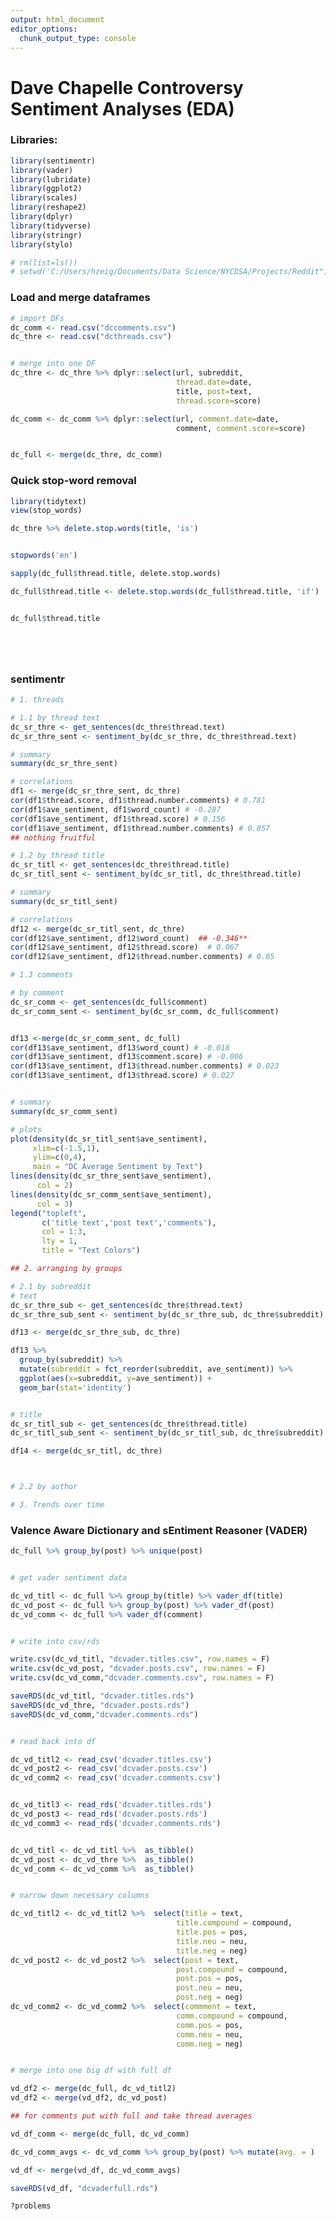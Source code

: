 ```yaml
---
output: html_document
editor_options: 
  chunk_output_type: console
---
```

# Dave Chapelle Controversy Sentiment Analyses (EDA)

### Libraries:

```r
library(sentimentr)
library(vader)
library(lubridate)
library(ggplot2)
library(scales)
library(reshape2)
library(dplyr)
library(tidyverse)
library(stringr)
library(stylo)

# rm(list=ls())
# setwd('C:/Users/hzeig/Documents/Data Science/NYCDSA/Projects/Reddit")
```

### Load and merge dataframes
```r
# import DFs
dc_comm <- read.csv("dccomments.csv")
dc_thre <- read.csv("dcthreads.csv")


# merge into one DF
dc_thre <- dc_thre %>% dplyr::select(url, subreddit, 
                                     thread.date=date, 
                                     title, post=text, 
                                     thread.score=score)

dc_comm <- dc_comm %>% dplyr::select(url, comment.date=date, 
                                     comment, comment.score=score)


dc_full <- merge(dc_thre, dc_comm)

```



### Quick stop-word removal

```r

library(tidytext)
view(stop_words)

dc_thre %>% delete.stop.words(title, 'is')


stopwords('en')

sapply(dc_full$thread.title, delete.stop.words)

dc_full$thread.title <- delete.stop.words(dc_full$thread.title, 'if')


dc_full$thread.title






```



### sentimentr 

```r
# 1. threads

# 1.1 by thread text
dc_sr_thre <- get_sentences(dc_thre$thread.text)
dc_sr_thre_sent <- sentiment_by(dc_sr_thre, dc_thre$thread.text)

# summary
summary(dc_sr_thre_sent)

# correlations
df1 <- merge(dc_sr_thre_sent, dc_thre)
cor(df1$thread.score, df1$thread.number.comments) # 0.781
cor(df1$ave_sentiment, df1$word_count) # -0.287
cor(df1$ave_sentiment, df1$thread.score) # 0.156
cor(df1$ave_sentiment, df1$thread.number.comments) # 0.057
## nothing fruitful

# 1.2 by thread title
dc_sr_titl <- get_sentences(dc_thre$thread.title)
dc_sr_titl_sent <- sentiment_by(dc_sr_titl, dc_thre$thread.title)

# summary
summary(dc_sr_titl_sent)

# correlations 
df12 <- merge(dc_sr_titl_sent, dc_thre)
cor(df12$ave_sentiment, df12$word_count)  ## -0.346**
cor(df12$ave_sentiment, df12$thread.score)  # 0.067
cor(df12$ave_sentiment, df12$thread.number.comments) # 0.05

# 1.3 comments

# by comment
dc_sr_comm <- get_sentences(dc_full$comment)
dc_sr_comm_sent <- sentiment_by(dc_sr_comm, dc_full$comment)


df13 <-merge(dc_sr_comm_sent, dc_full)
cor(df13$ave_sentiment, df13$word_count) # -0.018
cor(df13$ave_sentiment, df13$comment.score) # -0.006
cor(df13$ave_sentiment, df13$thread.number.comments) # 0.023
cor(df13$ave_sentiment, df13$thread.score) # 0.027


# summary
summary(dc_sr_comm_sent)

# plots
plot(density(dc_sr_titl_sent$ave_sentiment), 
     xlim=c(-1.5,1),
     ylim=c(0,4),
     main = "DC Average Sentiment by Text")
lines(density(dc_sr_thre_sent$ave_sentiment),
      col = 2)
lines(density(dc_sr_comm_sent$ave_sentiment),
      col = 3)
legend("topleft", 
       c('title text','post text','comments'),
       col = 1:3,
       lty = 1,
       title = "Text Colors")

```


```r
## 2. arranging by groups

# 2.1 by subreddit
# text
dc_sr_thre_sub <- get_sentences(dc_thre$thread.text)
dc_sr_thre_sub_sent <- sentiment_by(dc_sr_thre_sub, dc_thre$subreddit)

df13 <- merge(dc_sr_thre_sub, dc_thre)

df13 %>%
  group_by(subreddit) %>%
  mutate(subreddit = fct_reorder(subreddit, ave_sentiment)) %>%
  ggplot(aes(x=subreddit, y=ave_sentiment)) +
  geom_bar(stat='identity')


# title
dc_sr_titl_sub <- get_sentences(dc_thre$thread.title)
dc_sr_titl_sub_sent <- sentiment_by(dc_sr_titl_sub, dc_thre$subreddit)

df14 <- merge(dc_sr_titl, dc_thre)



# 2.2 by author


```


```r
# 3. Trends over time


```



### Valence Aware Dictionary and sEntiment Reasoner (VADER)

```r

dc_full %>% group_by(post) %>% unique(post)


# get vader sentiment data

dc_vd_titl <- dc_full %>% group_by(title) %>% vader_df(title)
dc_vd_post <- dc_full %>% group_by(post) %>% vader_df(post)
dc_vd_comm <- dc_full %>% vader_df(comment)


# write into csv/rds

write.csv(dc_vd_titl, "dcvader.titles.csv", row.names = F)
write.csv(dc_vd_post, "dcvader.posts.csv", row.names = F)
write.csv(dc_vd_comm,"dcvader.comments.csv", row.names = F)

saveRDS(dc_vd_titl, "dcvader.titles.rds")
saveRDS(dc_vd_thre, "dcvader.posts.rds")
saveRDS(dc_vd_comm,"dcvader.comments.rds")


# read back into df

dc_vd_titl2 <- read_csv('dcvader.titles.csv')
dc_vd_post2 <- read_csv('dcvader.posts.csv')
dc_vd_comm2 <- read_csv('dcvader.comments.csv')


dc_vd_titl3 <- read_rds('dcvader.titles.rds')
dc_vd_post3 <- read_rds('dcvader.posts.rds')
dc_vd_comm3 <- read_rds('dcvader.comments.rds')


dc_vd_titl <- dc_vd_titl %>%  as_tibble()
dc_vd_post <- dc_vd_thre %>%  as_tibble()
dc_vd_comm <- dc_vd_comm %>%  as_tibble()


# narrow down necessary columns

dc_vd_titl2 <- dc_vd_titl2 %>%  select(title = text, 
                                     title.compound = compound,
                                     title.pos = pos,
                                     title.neu = neu,
                                     title.neg = neg)
dc_vd_post2 <- dc_vd_post2 %>%  select(post = text, 
                                     post.compound = compound,
                                     post.pos = pos,
                                     post.neu = neu,
                                     post.neg = neg)
dc_vd_comm2 <- dc_vd_comm2 %>%  select(commment = text, 
                                     comm.compound = compound,
                                     comm.pos = pos,
                                     comm.neu = neu,
                                     comm.neg = neg)


# merge into one big df with full df

vd_df2 <- merge(dc_full, dc_vd_titl2)
vd_df2 <- merge(vd_df2, dc_vd_post)

## for comments put with full and take thread averages

vd_df_comm <- merge(dc_full, dc_vd_comm)

dc_vd_comm_avgs <- dc_vd_comm %>% group_by(post) %>% mutate(avg. = )

vd_df <- merge(vd_df, dc_vd_comm_avgs)

saveRDS(vd_df, "dcvaderfull.rds")

?problems


```